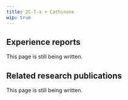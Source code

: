 ---
title: 2C-T-x + Cathinone
wip: true
---

## Experience reports

This page is still being written.

## Related research publications

This page is still being written.

